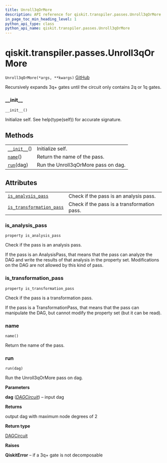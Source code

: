 ```yaml
---
title: Unroll3qOrMore
description: API reference for qiskit.transpiler.passes.Unroll3qOrMore
in_page_toc_min_heading_level: 1
python_api_type: class
python_api_name: qiskit.transpiler.passes.Unroll3qOrMore
---
```


# qiskit.transpiler.passes.Unroll3qOrMore

<span id="qiskit.transpiler.passes.Unroll3qOrMore" />

`Unroll3qOrMore(*args, **kwargs)` [GitHub](https://github.com/qiskit/qiskit/tree/stable/0.18/qiskit/transpiler/passes/basis/unroll_3q_or_more.py "view source code")

Recursively expands 3q+ gates until the circuit only contains 2q or 1q gates.

### \_\_init\_\_

<span id="qiskit.transpiler.passes.Unroll3qOrMore.__init__" />

`__init__()`

Initialize self. See help(type(self)) for accurate signature.

## Methods

|                                                                                                                      |                                     |
| -------------------------------------------------------------------------------------------------------------------- | ----------------------------------- |
| [`__init__`](#qiskit.transpiler.passes.Unroll3qOrMore.__init__ "qiskit.transpiler.passes.Unroll3qOrMore.__init__")() | Initialize self.                    |
| [`name`](#qiskit.transpiler.passes.Unroll3qOrMore.name "qiskit.transpiler.passes.Unroll3qOrMore.name")()             | Return the name of the pass.        |
| [`run`](#qiskit.transpiler.passes.Unroll3qOrMore.run "qiskit.transpiler.passes.Unroll3qOrMore.run")(dag)             | Run the Unroll3qOrMore pass on dag. |

## Attributes

|                                                                                                                                                              |                                             |
| ------------------------------------------------------------------------------------------------------------------------------------------------------------ | ------------------------------------------- |
| [`is_analysis_pass`](#qiskit.transpiler.passes.Unroll3qOrMore.is_analysis_pass "qiskit.transpiler.passes.Unroll3qOrMore.is_analysis_pass")                   | Check if the pass is an analysis pass.      |
| [`is_transformation_pass`](#qiskit.transpiler.passes.Unroll3qOrMore.is_transformation_pass "qiskit.transpiler.passes.Unroll3qOrMore.is_transformation_pass") | Check if the pass is a transformation pass. |

### is\_analysis\_pass

<span id="qiskit.transpiler.passes.Unroll3qOrMore.is_analysis_pass" />

`property is_analysis_pass`

Check if the pass is an analysis pass.

If the pass is an AnalysisPass, that means that the pass can analyze the DAG and write the results of that analysis in the property set. Modifications on the DAG are not allowed by this kind of pass.

### is\_transformation\_pass

<span id="qiskit.transpiler.passes.Unroll3qOrMore.is_transformation_pass" />

`property is_transformation_pass`

Check if the pass is a transformation pass.

If the pass is a TransformationPass, that means that the pass can manipulate the DAG, but cannot modify the property set (but it can be read).

### name

<span id="qiskit.transpiler.passes.Unroll3qOrMore.name" />

`name()`

Return the name of the pass.

### run

<span id="qiskit.transpiler.passes.Unroll3qOrMore.run" />

`run(dag)`

Run the Unroll3qOrMore pass on dag.

**Parameters**

**dag** ([*DAGCircuit*](qiskit.dagcircuit.DAGCircuit "qiskit.dagcircuit.DAGCircuit")) – input dag

**Returns**

output dag with maximum node degrees of 2

**Return type**

[DAGCircuit](qiskit.dagcircuit.DAGCircuit "qiskit.dagcircuit.DAGCircuit")

**Raises**

**QiskitError** – if a 3q+ gate is not decomposable

